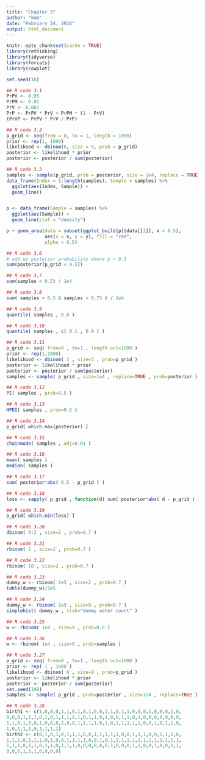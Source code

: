```yaml
---
title: "Chapter 3"
author: "kmm"
date: "February 24, 2016"
output: html_document
---
```


```r
knitr::opts_chunk$set(cache = TRUE)
library(rethinking)
library(tidyverse)
library(forcats)
library(cowplot)

set.seed(10)
```

```r
## R code 3.1
PrPV <- 0.95
PrPM <- 0.01
PrV <- 0.001
PrP <- PrPV * PrV + PrPM * (1 - PrV)
(PrVP <- PrPV * PrV / PrP)
```

```r
## R code 3.2
p_grid <- seq(from = 0, to = 1, length = 1000)
prior <- rep(1, 1000)
likelihood <- dbinom(6, size = 9, prob = p_grid)
posterior <- likelihood * prior
posterior <- posterior / sum(posterior)
```

```r
## R code 3.3
samples <- sample(p_grid, prob = posterior, size = 1e4, replace = TRUE)
data_frame(Index = 1:length(samples), Sample = samples) %>% 
  ggplot(aes(Index, Sample)) +
  geom_line()


p <- data_frame(Sample = samples) %>% 
  ggplot(aes(Sample)) +
  geom_line(stat = "density")

p + geom_area(data = subset(ggplot_build(p)$data[[1]], x < 0.5),
              aes(x = x, y = y), fill = "red",
              alpha = 0.5)

```

```r
## R code 3.6
# add up posterior probability where p < 0.5
sum(posterior[p_grid < 0.5])
```

```r
## R code 3.7
sum(samples < 0.5) / 1e4
```

```r
## R code 3.8
sum( samples > 0.5 & samples < 0.75 ) / 1e4
```

```r
## R code 3.9
quantile( samples , 0.8 )
```

```r
## R code 3.10
quantile( samples , c( 0.1 , 0.9 ) )
```

```r
## R code 3.11
p_grid <- seq( from=0 , to=1 , length.out=1000 )
prior <- rep(1,1000)
likelihood <- dbinom( 3 , size=3 , prob=p_grid )
posterior <- likelihood * prior
posterior <- posterior / sum(posterior)
samples <- sample( p_grid , size=1e4 , replace=TRUE , prob=posterior )
```

```r
## R code 3.12
PI( samples , prob=0.5 )
```

```r
## R code 3.13
HPDI( samples , prob=0.5 )
```

```r
## R code 3.14
p_grid[ which.max(posterior) ]

## R code 3.15
chainmode( samples , adj=0.01 )

## R code 3.16
mean( samples )
median( samples )

## R code 3.17
sum( posterior*abs( 0.5 - p_grid ) )

## R code 3.18
loss <- sapply( p_grid , function(d) sum( posterior*abs( d - p_grid ) ) )

## R code 3.19
p_grid[ which.min(loss) ]

## R code 3.20
dbinom( 0:2 , size=2 , prob=0.7 )

## R code 3.21
rbinom( 1 , size=2 , prob=0.7 )

## R code 3.22
rbinom( 10 , size=2 , prob=0.7 )

## R code 3.23
dummy_w <- rbinom( 1e5 , size=2 , prob=0.7 )
table(dummy_w)/1e5

## R code 3.24
dummy_w <- rbinom( 1e5 , size=9 , prob=0.7 )
simplehist( dummy_w , xlab="dummy water count" )

## R code 3.25
w <- rbinom( 1e4 , size=9 , prob=0.6 )

## R code 3.26
w <- rbinom( 1e4 , size=9 , prob=samples )

## R code 3.27
p_grid <- seq( from=0 , to=1 , length.out=1000 )
prior <- rep( 1 , 1000 )
likelihood <- dbinom( 6 , size=9 , prob=p_grid )
posterior <- likelihood * prior
posterior <- posterior / sum(posterior)
set.seed(100)
samples <- sample( p_grid , prob=posterior , size=1e4 , replace=TRUE )

## R code 3.28
birth1 <- c(1,0,0,0,1,1,0,1,0,1,0,0,1,1,0,1,1,0,0,0,1,0,0,0,1,0,
0,0,0,1,1,1,0,1,0,1,1,1,0,1,0,1,1,0,1,0,0,1,1,0,1,0,0,0,0,0,0,0,
1,1,0,1,0,0,1,0,0,0,1,0,0,1,1,1,1,0,1,0,1,1,1,1,1,0,0,1,0,1,1,0,
1,0,1,1,1,0,1,1,1,1)
birth2 <- c(0,1,0,1,0,1,1,1,0,0,1,1,1,1,1,0,0,1,1,1,0,0,1,1,1,0,
1,1,1,0,1,1,1,0,1,0,0,1,1,1,1,0,0,1,0,1,1,1,1,1,1,1,1,1,1,1,1,1,
1,1,1,0,1,1,0,1,1,0,1,1,1,0,0,0,0,0,0,1,0,0,0,1,1,0,0,1,0,0,1,1,
0,0,0,1,1,1,0,0,0,0)

```

